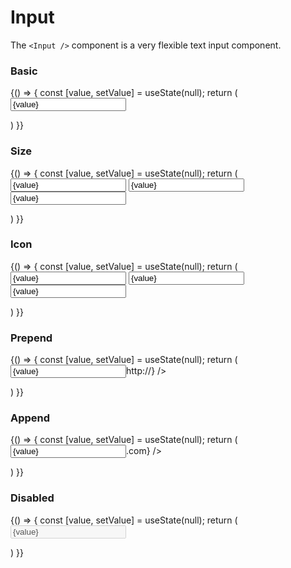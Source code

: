 
<Meta title="Components/Forms/Input" component={Input} />

# Input

The `<Input />` component is a very flexible text input component.

<ArgsTable of={Input} />

### Basic
<Canvas>
    <Story name="basic" >
        {() => {
            const [value, setValue] = useState(null);
            return (
                <Form>
                    <FormItem>
                        <Input value={value} onChange={setValue} placeholder="Basic input" />
                    </FormItem>
                </Form>
            )
        }}
    </Story>
</Canvas>


### Size
<Canvas>
    <Story name="size" >
        {() => {
            const [value, setValue] = useState(null);
            return (
                <Form>
                    <FormItem>
                        <Input size="small" value={value} onChange={setValue} placeholder="Small input" />
                    </FormItem>
                    <FormItem>
                        <Input value={value} onChange={setValue} placeholder="Regular input" />
                    </FormItem>
                    <FormItem>
                        <Input size="big" value={value} onChange={setValue} placeholder="Big input" />
                    </FormItem>
                </Form>
            )
        }}
    </Story>
</Canvas>


### Icon
<Canvas>
    <Story name="icon" >
        {() => {
            const [value, setValue] = useState(null);
            return (
                <Form>
                    <FormItem>
                        <Input size="small" icon="link" value={value} onChange={setValue} placeholder="Big input with icon" />
                    </FormItem>
                    <FormItem>
                        <Input icon="link" value={value} onChange={setValue} placeholder="Big input with icon" />
                    </FormItem>
                    <FormItem>
                        <Input size="big" icon="link" value={value} onChange={setValue} placeholder="Big input with icon" />
                    </FormItem>
                </Form>
            )
        }}
    </Story>
</Canvas>


### Prepend
<Canvas>
    <Story name="prepend" >
        {() => {
            const [value, setValue] = useState(null);
            return (
                <Form>
                    <FormItem>
                        <Input
                            value={value}
                            onChange={setValue}
                            placeholder="Input with prepend"
                            prepend={<Text color="base60">http://</Text>}
                        />
                    </FormItem>
                </Form>
            )
        }}
    </Story>
</Canvas>


### Append
<Canvas>
    <Story name="append" >
        {() => {
            const [value, setValue] = useState(null);
            return (
                <Form>
                    <FormItem>
                        <Input
                            value={value}
                            onChange={setValue}
                            placeholder="Input with append"
                            append={<Text color="base60">.com</Text>}
                        />
                    </FormItem>
                </Form>
            )
        }}
    </Story>
</Canvas>


### Disabled
<Canvas>
    <Story name="disabled" >
        {() => {
            const [value, setValue] = useState(null);
            return (
                <Form>
                    <FormItem>
                        <Input value={value} onChange={setValue} placeholder="Disabled input" disabled />
                    </FormItem>
                </Form>
            )
        }}
    </Story>
</Canvas>

